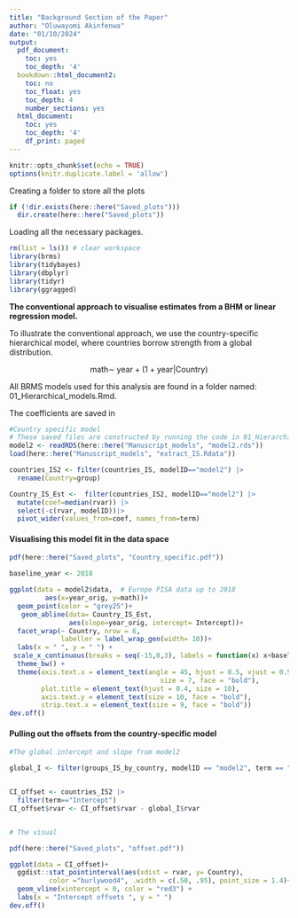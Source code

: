 ```yaml
---
title: "Background Section of the Paper"
author: "Oluwayomi Akinfenwa"
date: "01/10/2024"
output:
  pdf_document:
    toc: yes
    toc_depth: '4'
  bookdown::html_document2:
    toc: no
    toc_float: yes
    toc_depth: 4
    number_sections: yes
  html_document:
    toc: yes
    toc_depth: '4'
    df_print: paged
---
```


```r
knitr::opts_chunk$set(echo = TRUE)
options(knitr.duplicate.label = 'allow')
```

Creating a folder to store all the plots

```r
if (!dir.exists(here::here("Saved_plots")))
  dir.create(here::here("Saved_plots"))
```

Loading all the necessary packages.

```r
rm(list = ls()) # clear workspace
library(brms)
library(tidybayes)
library(dbplyr)
library(tidyr)
library(ggragged)
```


**The conventional approach to visualise estimates from a BHM or linear regression model.**

To illustrate the conventional approach, we use the country-specific hierarchical model, where countries borrow strength from a global distribution.

$$ \text{math} \sim \; \text{year} + (1 + \text{year} | \text{Country}) $$

All BRMS models used for this analysis are found in a folder named: 01_Hierarchical_models.Rmd.

The coefficients are saved in 

```r

#Country specific model
# These saved files are constructed by running the code in 01_Hierarchical_models.Rmd
model2 <- readRDS(here::here("Manuscript_models", "model2.rds"))
load(here::here("Manuscript_models", "extract_IS.Rdata"))
```


```r

countries_IS2 <- filter(countries_IS, modelID=="model2") |>
  rename(Country=group)

Country_IS_Est <-  filter(countries_IS2, modelID=="model2") |> 
  mutate(coef=median(rvar)) |> 
  select(-c(rvar, modelID))|>
  pivot_wider(values_from=coef, names_from=term)

```


#### Visualising this model fit in the data space

```r

pdf(here::here("Saved_plots", "Country_specific.pdf"))

baseline_year <- 2018

ggplot(data = model2$data,  # Europe PISA data up to 2018
         aes(x=year_orig, y=math))+
  geom_point(color = "grey25")+
   geom_abline(data= Country_IS_Est, 
               aes(slope=year_orig, intercept= Intercept))+
  facet_wrap(~ Country, nrow = 6,
             labeller = label_wrap_gen(width= 10))+
  labs(x = " ", y = " ") +
 scale_x_continuous(breaks = seq(-15,0,3), labels = function(x) x+baseline_year)+
  theme_bw() +
  theme(axis.text.x = element_text(angle = 45, hjust = 0.5, vjust = 0.5,
                                      size = 7, face = "bold"),
        plot.title = element_text(hjust = 0.4, size = 10),
        axis.text.y = element_text(size = 10, face = "bold"),
        strip.text.x = element_text(size = 9, face = "bold"))
dev.off()
```

#### Pulling out the offsets from the country-specific model

```r
#The global intercept and slope from model2

global_I <- filter(groups_IS_by_country, modelID == "model2", term == "Intercept")


CI_offset <- countries_IS2 |> 
  filter(term=="Intercept")
CI_offset$rvar <- CI_offset$rvar - global_I$rvar 


# The visual

pdf(here::here("Saved_plots", "offset.pdf"))

ggplot(data = CI_offset)+
  ggdist::stat_pointinterval(aes(xdist = rvar, y= Country),
          color ="burlywood4", .width = c(.50, .95), point_size = 1.4)+
  geom_vline(xintercept = 0, color = "red3") +
  labs(x = "Intercept offsets ", y = " ")
dev.off()
```

